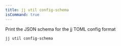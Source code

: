 ```yaml
---
title: jj util config-schema
isCommand: true
---
```


Print the JSON schema for the jj TOML config format

```shell title="Usage"
jj util config-schema
```

